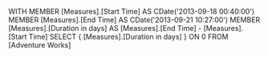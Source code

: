 WITH
MEMBER [Measures].[Start Time] AS
   CDate('2013-09-18 00:40:00')
MEMBER [Measures].[End Time] AS
   CDate('2013-09-21 10:27:00')
MEMBER [Measures].[Duration in days] AS
   [Measures].[End Time] - [Measures].[Start Time]
SELECT
   { [Measures].[Duration in days] } ON 0
FROM
   [Adventure Works]